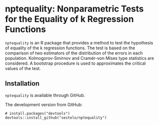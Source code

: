 # nptequality: Nonparametric Tests for the Equality of k Regression Functions

`nptequality` is an R package that provides a method to test the hypothesis of equality of the k regression functions. The test is based on the comparison of two estimators of the distribution of the errors in each population. Kolmogorov-Smirnov and Cramér-von Mises type statistics are considered. A bootstrap procedure is used to approximates the critical values of the test.

## Installation

`nptequality` is available through GitHub.


The development version from GitHub:

```         
# install.packages("devtools") 
devtools::install_github("sestelo/nptequality")

```
